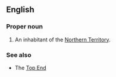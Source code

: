 ==English==

===Proper noun===
{{en-proper noun|s}}

# {{Australia}} An inhabitant of the [[Northern Territory]].

===See also===
* The [[Top End]]